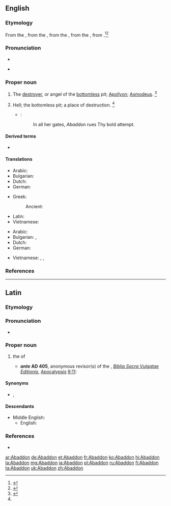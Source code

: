 {{also|abaddon}}

==English==
{{wikisource1911Enc|Abaddon}}
===Etymology===
From the {{inh|en|enm|[[Abadon]], [[Abbadon]], [[Labadon]], [[Laabadon]]}}, from the {{der|en|LL.|Abaddōn}}, from the {{der|en|grc|Ἀβαδδών}}, from the {{der|en|hbo|אבדון|tr=ʾăḇaddōn|lit=destruction, abyss}}, from {{m|he|אבד|tr=ʾāḇaḏ|t=to be lost, to perish}}.<ref>{{R:OCD2|page=1}}</ref><ref>{{R:MW3 1976|page=3}}</ref>

===Pronunciation===
* {{hyphenation|A|bad|don|lang=en}}
* {{a|GenAm}} {{IPA|/əˈbæ.dn̩/|lang=en}}

===Proper noun===
{{en-proper noun|s}}

# The [[destroyer]], or angel of the [[bottomless]] pit; [[Apollyon]]; [[Asmodeus]]. {{defdate|First attested from 1350 to 1470}}<ref name=SOED>{{R:SOED5|page=2}}</ref>
# {{lb|en|poetic}} Hell; the bottomless pit; a place of destruction. {{defdate|Late 17<sup>th</sup> century.}}<ref name=SOED/>
#* {{w|John Milton}}:
#*: In all her gates, ''Abaddon'' rues Thy bold attempt.

====Derived terms====
* {{l|en|abaddon}}

====Translations====
{{trans-top|the destroyer}}
* Arabic: {{t|ar|اَبَادُون|m|tr=abadūn}}
* Bulgarian: {{t|bg|Ангелът на мрака}}
* Dutch: {{t|nl|Apollyon}}
* German: {{t+|de|Abaddon|m}}
{{trans-mid}}
* Greek:
*: Ancient: {{t|grc|Ἀβαδδών|m}}
* Latin: {{t+|la|Abaddōn|m}} {{qualifier|Late Latin}}
* Vietnamese: {{t|vi|con quỷ}}
{{trans-bottom}}

{{trans-top|Hell}}
* Arabic: {{t|ar|جَحِيم|m}}
* Bulgarian: {{t+|bg|преизподня}}, {{t+|bg|пъкъл}}
* Dutch: {{t|nl|de (diepten der) hel|m}}
* German: {{t+|de|Abaddon|m}}
{{trans-mid}}
* Vietnamese: {{t+|vi|địa ngục}}, {{t+|vi|âm phủ}}, {{t|vi|âm ti}}
{{trans-bottom}}

===References===
<references/>

----

==Latin==

===Etymology===
{{bor|la|grc|Ἀβαδδών}}

===Pronunciation===
* {{la-IPA|abaddōn}}

===Proper noun===
{{head|la|proper noun|head=Abaddōn|g=m|indeclinable}}

# {{lb|la|Late Latin}} {{n-g|the {{l|en|name}} of}} the {{l|en|angel}} of {{l|en|Tartarus}}
#* '''''ante'' AD 405''', anonymous revisor(s) of the ''{{w|Vetus Latina}}'', ''[[w:Vulgate|Biblia Sacra Vulgatae Editionis]]'', [[w:Book of Revelation|Apocalypsis]] [http://www.perseus.tufts.edu/hopper/text?doc=Perseus:text:1999.02.0060:book=Apocalypse:chapter=9:verse=11 9:11]:
#*: {{quote|la|et habebant super se regem angelum abyssi cui nomen hebraice '''Abaddon''' graece autem Apollyon et latine habet nomen Exterminans|3=And they had over them a king, the angel of the bottomless pit; whose name in Hebrew is '''Abaddon''', and in Greek Apollyon; in Latin Exterminans. <small>― [http://www.drbo.org/x/d?b=drb&bk=73&ch=9&l=11#x ''Douay–Rheims'' translation]</small>}}

====Synonyms====
* {{l|la|Apollȳōn}}, {{l|la|Extermināns}}

====Descendants====
* Middle English: {{l|enm|}}
** English: {{l|en|Abaddon}}

===References===
* {{R:L&S}}

[[ar:Abaddon]]
[[de:Abaddon]]
[[et:Abaddon]]
[[fr:Abaddon]]
[[ko:Abaddon]]
[[hi:Abaddon]]
[[la:Abaddon]]
[[mg:Abaddon]]
[[ja:Abaddon]]
[[pl:Abaddon]]
[[ru:Abaddon]]
[[fi:Abaddon]]
[[ta:Abaddon]]
[[uk:Abaddon]]
[[zh:Abaddon]]